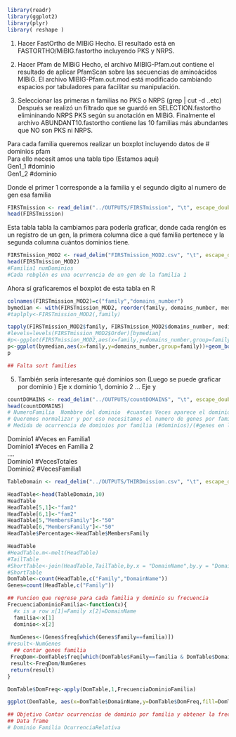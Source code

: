 ```r
library(readr)
library(ggplot2)
library(plyr)
library( reshape )

```
1. Hacer FastOrtho de MIBiG
Hecho. El resultado está en FASTORTHO/MiBIG.fastortho incluyendo PKS y NRPS. 
<!--NumGenes vs Familias-->  

2. Hacer Pfam de MIBiG
Hecho, el archivo MIBIG-Pfam.out contiene el resultado de aplicar PfamScan sobre las secuencias de aminoácidos MIBiG. El archivo  MIBIG-Pfam.out.mod está modificado cambiando espacios por tabuladores para facilitar su manipulación.  

3. Seleccionar las primeras n familias no PKS o NRPS (grep | cut -d ..etc)  
<!--
grep -o NRPS |grep -o pKS ????
Se buscó tanto acrónimo como completo non ribosomal, NRP etc
-->
Después se realizó un filtrado que se guardó en SELECTION.fastortho elimininando NRPS PKS según su anotación en MIBiG. Finalmente el archivo ABUNDANT10.fastortho contiene las 10 familias más abundantes que NO son PKS ni NRPS.   

Para cada familia queremos realizar un boxplot incluyendo datos de # dominios pfam  
Para ello necesit amos una tabla tipo (Estamos aqui)  
Gen1_1	#dominio  
Gen1_2	#dominio  

<!--OBJETIVO 1 Familia vs número de dominios-->
Donde el primer 1 corresponde a la familia y el segundo digito al numero de gen esa familia  
```r
FIRSTmission <- read_delim("../OUTPUTS/FIRSTmission", "\t", escape_double = FALSE, col_names = FALSE, trim_ws = TRUE)
head(FIRSTmission)
```

Esta tabla tabla la cambiamos para poderla graficar, donde cada renglón es un registro de un gen, la primera columna dice a qué familia pertenece y la segunda columna cuántos dominios tiene.   

```r
FIRSTmission_MOD2 <- read_delim("FIRSTmission_MOD2.csv", "\t", escape_double = FALSE, col_names = FALSE, trim_ws = TRUE)
head(FIRSTmission_MOD2)
#Familia1 numDominios
#Cada rebglón es una ocurrencia de un gen de la familia 1

```

Ahora sí graficaremos el boxplot de esta tabla en R  
<!--- PENDIENTES
1 LA FUNCION POR GEN
2 EL NUMERO DE GENES POR FAMILIA 
-->
  <!--- mision 1 -->
```r
colnames(FIRSTmission_MOD2)=c("family","domains_number")
bymedian <- with(FIRSTmission_MOD2, reorder(family, domains_number, median))
#taplply<-FIRSTmission_MOD2(,family)

tapply(FIRSTmission_MOD2$family, FIRSTmission_MOD2$domains_number, median)
#levels=levels(FIRSTmission_MOD2$Order)[bymedian]
#p<-ggplot(FIRSTmission_MOD2,aes(x=family,y=domains_number,group=family))+geom_boxplot()
p<-ggplot(bymedian,aes(x=family,y=domains_number,group=family))+geom_boxplot()
p

## Falta sort families
```
<!--- FIN OBJETIVO 1-->


<!--- OBJETIVO 2 Dominio vs NumFamilias
cotntar ocurrencia unicas dominio, familia -->
5. También sería interesante qué dominios son (Luego se puede graficar por dominio  )
Eje x dominio 1, dominio 2 ...
Eje y 


```r
countDOMAINS <- read_delim("../OUTPUTS/countDOMAINS", "\t", escape_double = FALSE, col_names = FALSE, trim_ws = TRUE)
head(countDOMAINS)
# NumeroFamilia  Nombbre del dominio  #cuantas Veces aparece el dominio por familia
# Queremos normalizar y por eso necesitamos el numero de genes por familia
# Medida de ocurrencia de dominios por familia (#dominios)/(#genes en la familia)
```

Dominio1	#Veces en Familia1   
Dominio1	#Veces en Familia 2   
….  
Dominio1	#VecesTotales  
Dominio2	#VecesFamilia1   
<!-- Fin objetivo 2-->


<!-- Objetivo 3-->
<!--Incidencia de Familias por Dominios-->
```r
TableDomain <- read_delim("../OUTPUTS/THIRDmission.csv", "\t", escape_double = FALSE, trim_ws = TRUE)

HeadTable<-head(TableDomain,10)
HeadTable
HeadTable[5,1]<-"fam2"
HeadTable[6,1]<-"fam2"
HeadTable[5,"MembersFamily"]<-"50"
HeadTable[6,"MembersFamily"]<-"50"
HeadTable$Percentage<-HeadTable$MembersFamily

HeadTable
#HeadTable.m<-melt(HeadTable)
#TailTable
#ShortTable<-join(HeadTable,TailTable,by.x = "DomainName",by.y = "DomainName")
#ShortTable
DomTable<-count(HeadTable,c("Family","DomainName"))
Genes=count(HeadTable,c("Family"))

## Funcion que regrese para cada familia y dominio su frecuencia 
FrecuenciaDominioFamilia<-function(x){
  #x is a row x[1]=Family x[2]=DomainName
  familia<-x[1]
  dominio<-x[2]
  
 NumGenes<-(Genes$freq[which(Genes$Family==familia)]) 
#result<-NumGenes
  ## contar genes familia
 FreqDom<-DomTable$freq[which(DomTable$Family==familia & DomTable$DomainName==dominio)]
 result<-FreqDom/NumGenes
 return(result)
}

DomTable$DomFreq<-apply(DomTable,1,FrecuenciaDominioFamilia)

ggplot(DomTable, aes(x=DomTable$DomainName,y=DomTable$DomFreq,fill=DomTable$Family)) +geom_bar(stat = "identity")

## Objetivo Contar ocurrencias de dominio por familia y obtener la frecuencia de dominio por familia 
## Data frame 
# Dominio Familia OcurrenciaRelativa

```

